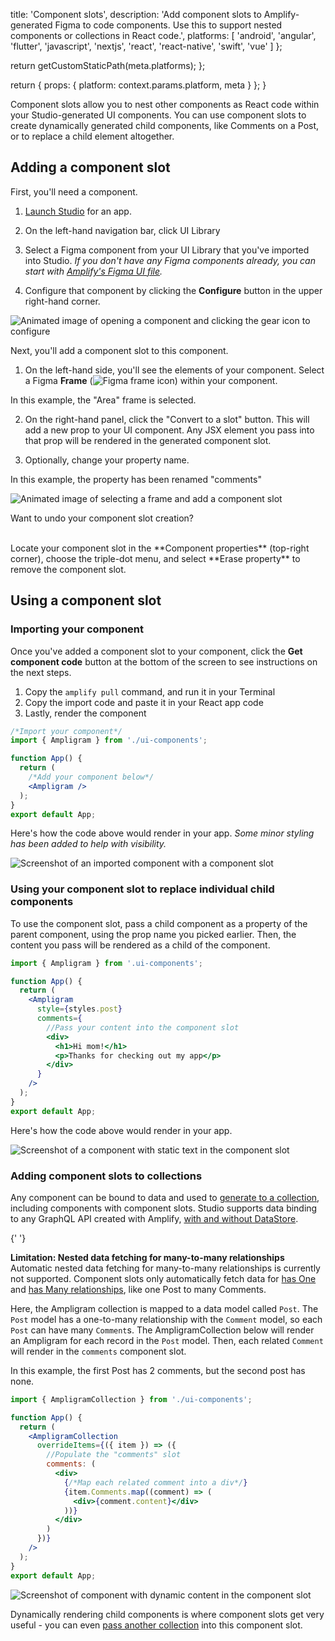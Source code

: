 
  title: 'Component slots',
  description:
    'Add component slots to Amplify-generated Figma to code components.  Use this to support nested components or collections in React code.',
  platforms: [
    'android',
    'angular',
    'flutter',
    'javascript',
    'nextjs',
    'react',
    'react-native',
    'swift',
    'vue'
  ]
};

  return getCustomStaticPath(meta.platforms);
};

  return {
    props: {
      platform: context.params.platform,
      meta
    }
  };
}

Component slots allow you to nest other components as React code within your Studio-generated UI components. You can use component slots to create dynamically generated child components, like Comments on a Post, or to replace a child element altogether.

## Adding a component slot

First, you'll need a component.

1. [Launch Studio](/[platform]/tools/console/adminui/start/#log-into-the-amplify-console) for an app.

2. On the left-hand navigation bar, click UI Library

3. Select a Figma component from your UI Library that you've imported into Studio. _If you don't have any Figma components already, you can start with [Amplify's Figma UI file](/[platform]/build-ui/uibuilder/)._

4. Configure that component by clicking the **Configure** button in the upper right-hand corner.

![Animated image of opening a component and clicking the gear icon to configure](/images/console/slots-console1.gif)

Next, you'll add a component slot to this component.

1. On the left-hand side, you'll see the elements of your component. Select a Figma **Frame** (![Figma frame icon](/images/console/figma-frame-icon.png)) within your component.

In this example, the "Area" frame is selected.

2. On the right-hand panel, click the "Convert to a slot" button. This will add a new prop to your UI component. Any JSX element you pass into that prop will be rendered in the generated component slot.

3. Optionally, change your property name.

In this example, the property has been renamed "comments"

![Animated image of selecting a frame and add a component slot](/images/console/slots-console2.gif)

<Callout warning>

Want to undo your component slot creation?

<br />
Locate your component slot in the **Component properties** (top-right corner), choose
the triple-dot menu, and select **Erase property** to remove the component slot.

</Callout>

## Using a component slot

### Importing your component

Once you've added a component slot to your component, click the **Get component code** button at the bottom of the screen to see instructions on the next steps.

1. Copy the `amplify pull` command, and run it in your Terminal
2. Copy the import code and paste it in your React app code
3. Lastly, render the component

```jsx
/*Import your component*/
import { Ampligram } from './ui-components';

function App() {
  return (
    /*Add your component below*/
    <Ampligram />
  );
}
export default App;
```

Here's how the code above would render in your app. _Some minor styling has been added to help with visibility._

![Screenshot of an imported component with a component slot](/images/console/slots1.png)

### Using your component slot to replace individual child components

To use the component slot, pass a child component as a property of the parent component, using the prop name you picked earlier. Then, the content you pass will be rendered as a child of the component.

```jsx
import { Ampligram } from '.ui-components';

function App() {
  return (
    <Ampligram
      style={styles.post}
      comments={
        //Pass your content into the component slot
        <div>
          <h1>Hi mom!</h1>
          <p>Thanks for checking out my app</p>
        </div>
      }
    />
  );
}
export default App;
```

Here's how the code above would render in your app.

![Screenshot of a component with static text in the component slot](/images/console/slots2.png)

### Adding component slots to collections

Any component can be bound to data and used to [generate to a collection](/[platform]/build-ui/uibuilder/collections/), including components with component slots. Studio supports data binding to any GraphQL API created with Amplify, [with and without DataStore](/[platform]/tools/console/data/data-model/#datastore-and-graphql).

<Callout note>

{' '}

<strong>Limitation: Nested data fetching for many-to-many relationships</strong>
<br />
Automatic nested data fetching for many-to-many relationships is currently not
supported. Component slots only automatically fetch data for [has
One](/[platform]/build-a-backend/graphqlapi/data-modeling//#has-one-relationship)
and [has Many
relationships](/[platform]/build-a-backend/graphqlapi/data-modeling/#has-many-relationship),
like one Post to many Comments.

</Callout>

Here, the Ampligram collection is mapped to a data model called `Post`. The `Post` model has a one-to-many relationship with the `Comment` model, so each `Post` can have many `Comment`s. The AmpligramCollection below will render an Ampligram for each record in the `Post` model. Then, each related `Comment` will render in the `comments` component slot.

In this example, the first Post has 2 comments, but the second post has none.

```jsx
import { AmpligramCollection } from './ui-components';

function App() {
  return (
    <AmpligramCollection
      overrideItems={({ item }) => ({
        //Populate the "comments" slot
        comments: (
          <div>
            {/*Map each related comment into a div*/}
            {item.Comments.map((comment) => (
              <div>{comment.content}</div>
            ))}
          </div>
        )
      })}
    />
  );
}
export default App;
```

![Screenshot of component with dynamic content in the component slot](/images/console/slots3.png)

Dynamically rendering child components is where component slots get very useful - you can even [pass another collection](/[platform]/build-ui/uibuilder/override/#nesting-collections) into this component slot.
